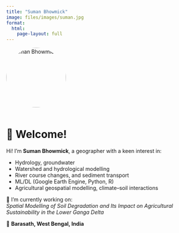 ```yaml
---
title: "Suman Bhowmick"
image: files/images/suman.jpg
format:
  html:
    page-layout: full
---
```


<img src="files/images/suman.jpg" alt="Suman Bhowmick" width="160" style="border-radius: 50%; margin-bottom: 1rem;">

# 👋 Welcome!

Hi! I'm **Suman Bhowmick**, a geographer with a keen interest in:

- Hydrology, groundwater  
- Watershed and hydrological modelling  
- River course changes, and sediment transport  
- ML/DL (Google Earth Engine, Python, R)  
- Agricultural geospatial modelling, climate–soil interactions  

🔭 I'm currently working on:  
*Spatial Modelling of Soil Degradation and Its Impact on Agricultural Sustainability in the Lower Ganga Delta*

📍 **Barasath, West Bengal, India**

